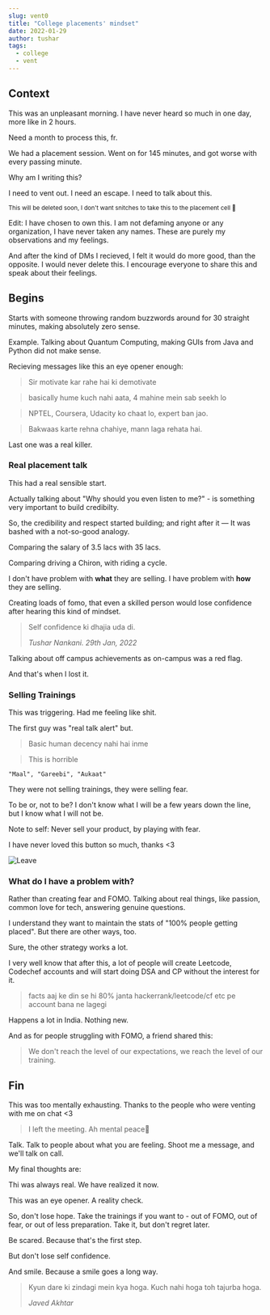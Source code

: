 ```yaml
---
slug: vent0
title: "College placements' mindset"
date: 2022-01-29
author: tushar
tags:
  - college
  - vent
---
```


## Context

This was an unpleasant morning.
I have never heard so much in one day, more like in 2 hours.

Need a month to process this, fr.

We had a placement session. Went on for 145 minutes, and got worse with every passing minute.

Why am I writing this? 

I need to vent out. I need an escape. I need to talk about this.

<sub>This will be deleted soon, I don't want snitches to take this to the placement cell 🥰</sub>

Edit: I have chosen to own this. I am not defaming anyone or any organization, I have never taken any names. These are purely my observations and my feelings. 

And after the kind of DMs I recieved, I felt it would do more good, than the opposite. I would never delete this. I encourage everyone to share this and speak about their feelings. 

## Begins

Starts with someone throwing random buzzwords around for 30 straight minutes, making absolutely zero sense.

Example. Talking about Quantum Computing, making GUIs from Java and Python did not make sense.

Recieving messages like this an eye opener enough:

> Sir motivate kar rahe hai ki demotivate 

> basically hume kuch nahi aata, 4 mahine mein sab seekh lo
 
> NPTEL, Coursera, Udacity ko chaat lo, expert ban jao.
 
> Bakwaas karte rehna chahiye, mann laga rehata hai. 

Last one was a real killer.

### Real placement talk

This had a real sensible start.

Actually talking about "Why should you even listen to me?" - is something very important to build credibilty.

So, the credibility and respect started building; and right after it — It was bashed with a not-so-good analogy.

Comparing the salary of 3.5 lacs with 35 lacs. 

Comparing driving a Chiron, with riding a cycle. 

I don't have problem with **what** they are selling. 
I have problem with **how** they are selling.

Creating loads of fomo, that even a skilled person would lose confidence after hearing this kind of mindset.

> Self confidence ki dhajia uda di.
> 
> <cite>Tushar Nankani. 29th Jan, 2022</cite>

Talking about off campus achievements as on-campus was a red flag.

And that's when I lost it.

### Selling Trainings

This was triggering. Had me feeling like shit.

The first guy was "real talk alert" but.

> Basic human decency nahi hai inme

> This is horrible

`"Maal", "Gareebi", "Aukaat"`

They were not selling trainings, they were selling fear.

To be or, not to be? I don't know what I will be a few years down the line, but I know what I will not be.

Note to self: Never sell your product, by playing with fear.

I have never loved this button so much, thanks <3

![Leave](/images/vent0-leave.jpg)

### What do I have a problem with?

Rather than creating fear and FOMO. 
Talking about real things, like passion, common love for tech, answering genuine questions.

I understand they want to maintain the stats of "100% people getting placed". But there are other ways, too.

Sure, the other strategy works a lot. 

I very well know that after this, a lot of people will create Leetcode, Codechef accounts and will start doing DSA and CP without the interest for it. 

> facts aaj ke din se hi 80% janta hackerrank/leetcode/cf etc pe account bana ne lagegi

Happens a lot in India. Nothing new.

And as for people struggling with FOMO, a friend shared this:

> We don't reach the level of our expectations, we reach the level of our training.

## Fin

This was too mentally exhausting. Thanks to the people who were venting with me on chat <3

> I left the meeting. Ah mental peace🥰

Talk. Talk to people about what you are feeling. Shoot me a message, and we'll talk on call. 

My final thoughts are: 

Thi was always real. We have realized it now.

This was an eye opener. A reality check.

So, don't lose hope. Take the trainings if you want to - out of FOMO, out of fear, or out of less preparation. Take it, but don't regret later. 

Be scared. Because that's the first step. 

But don't lose self confidence. 

And smile. Because a smile goes a long way.

> Kyun dare ki zindagi mein kya hoga. Kuch nahi hoga toh tajurba hoga.
>
> <cite>Javed Akhtar</cite>
